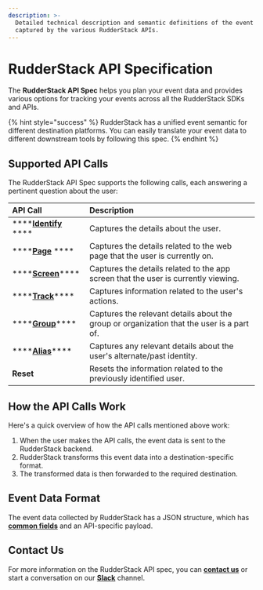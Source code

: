 ```yaml
---
description: >-
  Detailed technical description and semantic definitions of the event data
  captured by the various RudderStack APIs.
---
```


# RudderStack API Specification

The **RudderStack API Spec** helps you plan your event data and provides various options for tracking your events across all the RudderStack SDKs and APIs. 

{% hint style="success" %}
RudderStack has a unified event semantic for different destination platforms. You can easily translate your event data to different downstream tools by following this spec.
{% endhint %}

## Supported API Calls

The RudderStack API Spec supports the following calls, each answering a pertinent question about the user:

| **API Call** | **Description** |
| :--- | :--- |
| \*\*\*\*[**Identify**](identify.md)            **** | Captures the details about the user. |
| \*\*\*\*[**Page**](page.md) **** | Captures the details related to the web page that the user is currently on. |
| \*\*\*\*[**Screen**](screen.md)\*\*\*\* | Captures the details related to the app screen that the user is currently viewing. |
| \*\*\*\*[**Track**](track.md)\*\*\*\* | Captures information related to the user's actions. |
| \*\*\*\*[**Group**](group.md)\*\*\*\* | Captures the relevant details about the group or organization that the user is a part of. |
| \*\*\*\*[**Alias**](alias.md)\*\*\*\* | Captures any relevant details about the user's alternate/past identity. |
| **Reset** | Resets the information related to the previously identified user. |

## How the API Calls Work

Here's a quick overview of how the API calls mentioned above work:

1. When the user makes the API calls, the event data is sent to the RudderStack backend.
2. RudderStack transforms this event data into a destination-specific format.
3. The transformed data is then forwarded to the required destination.

## Event Data Format

The event data collected by RudderStack has a JSON structure, which has [**common fields**](common-fields.md) and an API-specific payload.

## Contact Us

For more information on the RudderStack API spec, you can [**contact us**](mailto:%20docs@rudderstack.com) or start a conversation on our [**Slack**](https://resources.rudderstack.com/join-rudderstack-slack) channel.







